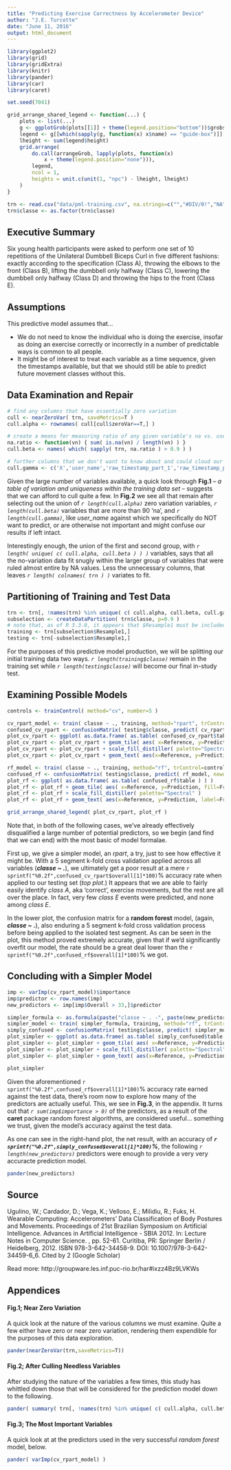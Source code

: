 ```yaml
---
title: "Predicting Exercise Correctness by Accelerometer Device"
author: "J.E. Turcotte"
date: "June 11, 2016"
output: html_document
---
```


```r
library(ggplot2)
library(grid)
library(gridExtra)
library(knitr)
library(pander)
library(car)
library(caret)

set.seed(7041)

grid_arrange_shared_legend <- function(...) {
    plots <- list(...)
    g <- ggplotGrob(plots[[1]] + theme(legend.position="bottom"))$grobs
    legend <- g[[which(sapply(g, function(x) x$name) == "guide-box")]]
    lheight <- sum(legend$height)
    grid.arrange(
        do.call(arrangeGrob, lapply(plots, function(x)
            x + theme(legend.position="none"))),
        legend,
        ncol = 1,
        heights = unit.c(unit(1, "npc") - lheight, lheight)
    )
}
```
```r
trn <- read.csv("data/pml-training.csv", na.strings=c("","#DIV/0!","NA"), stringsAsFactors=F )
trn$classe <- as.factor(trn$classe)
```

## Executive Summary

Six young health participants were asked to perform one set of 10 repetitions of the Unilateral Dumbbell Biceps Curl in five different fashions: exactly according to the specification (Class A), throwing the elbows to the front (Class B), lifting the dumbbell only halfway (Class C), lowering the dumbbell only halfway (Class D) and throwing the hips to the front (Class E).

## Assumptions

This predictive model assumes that...

* We do not need to know the individual who is doing the exercise, insofar as doing an exercise correctly or incorrectly in a number of predictable ways is common to all people.
* It might be of interest to treat each variable as a time sequence, given the timestamps available, but that we should still be able to predict future movement classes without this.

## Data Examination and Repair

```r

# find any columns that have essentially zero variation
cull <- nearZeroVar( trn, saveMetrics=T )
cull.alpha <- rownames( cull[cull$zeroVar==T,] )

# create a means for measuring ratio of any given variable's na vs. useful values
na.ratio <- function(vn) { sum( is.na(vn) / length(vn) ) }
cull.beta <- names( which( sapply( trn, na.ratio ) > 0.9 ) )

# further columns that we don't want to know about and could cloud our model
cull.gamma <- c('X','user_name','raw_timestamp_part_1','raw_timestamp_part_2','cvtd_timestamp','num_window','new_window')
```

Given the large number of variables available, a quick look through **Fig.1** -- *a table of variation and uniqueness within the training data set* -- suggests that we can afford to cull quite a few.  In **Fig.2** we see all that remain after selecting out the union of *`r length(cull.alpha)`* zero variation variables, *`r length(cull.beta)`* variables that are more than 90 'na', and *`r length(cull.gamma)`*, like *user_name* against which we specifically do NOT want to predict, or are otherwise not important and might confuse our results if left intact.

Interestingly enough, the union of the first and second group, with *`r length( unique( c( cull.alpha, cull.beta ) ) )`* variables, says that all the no-variation data fit snugly within the larger group of variables that were ruled almost entire by NA values.  Less the unnecessary columns, that leaves *`r length( colnames( trn ) )`* variates to fit.

## Partitioning of Training and Test Data

```r
trn <- trn[, !names(trn) %in% unique( c( cull.alpha, cull.beta, cull.gamma ) ) ]
subselection <- createDataPartition( trn$classe, p=0.9 )
# note that, as of R 3.3.0, it appears that $Resample1 must be included
training <- trn[subselection$Resample1,]
testing <- trn[-subselection$Resample1,]
```

For the purposes of this predictive model production, we will be splitting our initial training data two ways. *`r length(training$classe)`* remain in the training set while *`r length(testing$classe)`* will become our final in-study test.

## Examining Possible Models

```r
controls <- trainControl( method="cv", number=5 )
```
```r
cv_rpart_model <- train( classe ~ ., training, method="rpart", trControl=controls )
confused_cv_rpart <- confusionMatrix( testing$classe, predict( cv_rpart_model, newdata=testing ) )
plot_cv_rpart <- ggplot( as.data.frame( as.table( confused_cv_rpart$table ) ) )
plot_cv_rpart <- plot_cv_rpart + geom_tile( aes( x=Reference, y=Prediction, fill=Freq) )
plot_cv_rpart <- plot_cv_rpart + scale_fill_distiller( palette="Spectral" )
plot_cv_rpart <- plot_cv_rpart + geom_text( aes(x=Reference, y=Prediction, label=Freq ) )
```
```r
rf_model <- train( classe ~ ., training, method="rf", trControl=controls )
confused_rf <- confusionMatrix( testing$classe, predict( rf_model, newdata=testing ) )
plot_rf <- ggplot( as.data.frame( as.table( confused_rf$table ) ) )
plot_rf <- plot_rf + geom_tile( aes( x=Reference, y=Prediction, fill=Freq) )
plot_rf <- plot_rf + scale_fill_distiller( palette="Spectral" )
plot_rf <- plot_rf + geom_text( aes(x=Reference, y=Prediction, label=Freq ) )
```
```r
grid_arrange_shared_legend( plot_cv_rpart, plot_rf )
```
Note that, in both of the following cases, we've already effectively disqualified a large number of potential predictors, so we begin (and find that we can end) with the most basic of model formalae.

First up, we give a simpler model, an *rpart*, a try, just to see how effective it might be.  With a 5 segment k-fold cross validation applied across all variables (***classe ~ .***), we ultimately get a poor result at a mere `r sprintf("%0.2f",confused_cv_rpart$overall[1]*100)`% accuracy rate when applied to our testing set (*top plot*.)  It appears that we are able to fairly easily identify *class A*, aka 'correct', exercise movements, but the rest are all over the place.  In fact, very few *class E* events were predicted, and none among *class E*.

In the lower plot, the confusion matrix for a **random forest** model, (again, ***classe ~ .***), also enduring a 5 segment k-fold cross validation process before being applied to the isolated test segment.  As can be seen in the plot, this method proved extremely accurate, given that if we'd significantly overfit our model, the rate should be a great deal lower than the `r sprintf("%0.2f",confused_rf$overall[1]*100)`% we got.

## Concluding with a Simpler Model

```r
imp <- varImp(cv_rpart_model)$importance
imp$predictor <- row.names(imp)
new_predictors <- imp[imp$Overall > 33,]$predictor
```
```r
simpler_formula <- as.formula(paste("classe ~ . -", paste(new_predictors,collapse=" - ")))
simpler_model <- train( simpler_formula, training, method="rf", trControl=controls )
simply_confused <- confusionMatrix( testing$classe, predict( simpler_model, newdata=testing ) )
plot_simpler <- ggplot( as.data.frame( as.table( simply_confused$table ) ) )
plot_simpler <- plot_simpler + geom_tile( aes( x=Reference, y=Prediction, fill=Freq) )
plot_simpler <- plot_simpler + scale_fill_distiller( palette="Spectral" )
plot_simpler <- plot_simpler + geom_text( aes(x=Reference, y=Prediction, label=Freq ) )
```
```r
plot_simpler
```
Given the aforementioned `r sprintf("%0.2f",confused_rf$overall[1]*100)`% accuracy rate earned against the test data, there's room now to explore how many of the predictors are actually useful.  This, we see in **Fig.3**, in the appendix.  It turns out that *`r sum(imp$importance > 0)`* of the predictors, as a result of the **caret** package random forest algorithms, are considered useful... something we trust, given the model's accuracy against the test data.

As one can see in the right-hand plot, the net result, with an accuracy of ***`r sprintf("%0.2f",simply_confused$overall[1]*100)`%***, the following *`r length(new_predictors)`* predictors were enough to provide a very very accuracte prediction model.

```r
pander(new_predictors)
```

## Source

Ugulino, W.; Cardador, D.; Vega, K.; Velloso, E.; Milidiu, R.; Fuks, H. Wearable Computing: Accelerometers' Data Classification of Body Postures and Movements. Proceedings of 21st Brazilian Symposium on Artificial Intelligence. Advances in Artificial Intelligence - SBIA 2012. In: Lecture Notes in Computer Science. , pp. 52-61. Curitiba, PR: Springer Berlin / Heidelberg, 2012. ISBN 978-3-642-34458-9. DOI: 10.1007/978-3-642-34459-6_6. 
Cited by 2 (Google Scholar)

Read more: http://groupware.les.inf.puc-rio.br/har#ixzz4Bz9LVKWs

## Appendices

#### Fig.1; Near Zero Variation

A quick look at the nature of the various columns we must examine.  Quite a few either have zero or near zero variation, rendering them expendible for the purposes of this data exploration.

```r
pander(nearZeroVar(trn,saveMetrics=T))
```

#### Fig.2; After Culling Needless Variables

After studying the nature of the variables a few times, this study has whittled down those that will be considered for the prediction model down to the following.

```r
pander( summary( trn[, !names(trn) %in% unique( c( cull.alpha, cull.beta, cull.gamma ) ) ] ) )
```

#### Fig.3; The Most Important Variables

A quick look at at the predictors used in the very successful *random forest* model, below.
```r
pander( varImp(cv_rpart_model) )
```